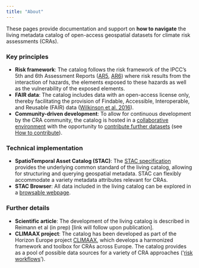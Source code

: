 ```yaml
---
title: "About"
---
```


These pages provide documentation and support on **how to navigate** the living metadata catalog of open-access geospatial datasets for climate risk assessments (CRAs).

### Key principles
- **Risk framework**: The catalog follows the risk framework of the IPCC’s 5th and 6th Assessment Reports ([AR5](https://www.ipcc.ch/report/ar5/wg2/), [AR6](https://www.ipcc.ch/report/sixth-assessment-report-working-group-ii/)) where risk results from the interaction of hazards, the elements exposed to these hazards as well as the vulnerability of the exposed elements.
- **FAIR data**: The catalog includes data with an open-access license only, thereby facilitating the provision of Findable, Accessible, Interoperable, and Reusable (FAIR) data ([Wilkinson et al. 2016](https://doi.org/10.1038/sdata.2016.18)).
- **Community-driven development**: To allow for continuous development by the CRA community, the catalog is hosted in a [collaborative environment](https://github.com/climate-risk-data/climate-risk-stac) with the opportunity to [contribute further datasets](https://github.com/climate-risk-data/climate-risk-stac/issues/new/choose) (see [How to contribute](./contribute.qmd)).


### Technical implementation
-	**SpatioTemporal Asset Catalog (STAC)**: The [STAC specification](https://stacspec.org/) provides the underlying common standard of the living catalog, allowing for structuring and querying geospatial metadata. STAC can flexibly accommodate a variety metadata attributes relevant for CRAs. 
-	**STAC Browser**: All data included in the living catalog can be explored in a [browsable webpage](https://radiantearth.github.io/stac-browser/#/external/https://raw.githubusercontent.com/climate-risk-data/climate-risk-stac/refs/heads/gh-pages/stac/catalog.json).


### Further details
-	**Scientific article**: The development of the living catalog is described in Reimann et al (in prep) [link will follow upon publication].
-	**CLIMAAX project**: The catalog has been developed as part of the Horizon Europe project [CLIMAAX](https://www.climaax.eu/), which develops a harmonized framework and toolbox for CRAs across Europe. The catalog provides as a pool of possible data sources for a variety of CRA approaches ('[risk workflows](https://handbook.climaax.eu)').
